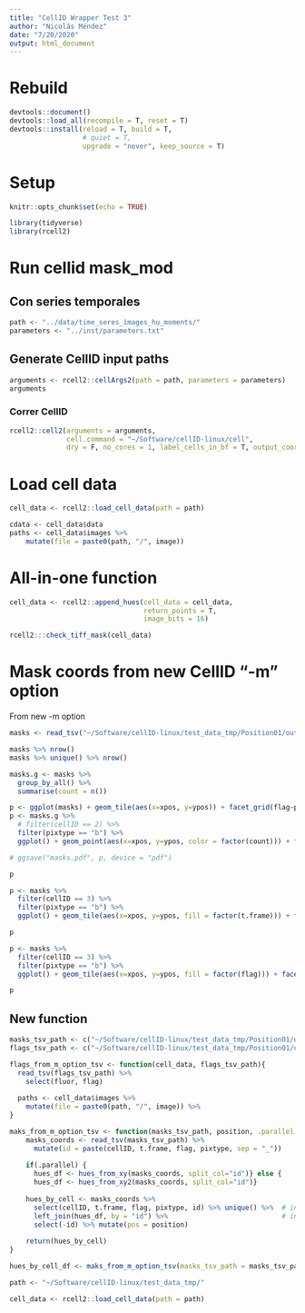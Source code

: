 ```yaml
---
title: "CellID Wrapper Test 3"
author: "Nicolás Méndez"
date: "7/20/2020"
output: html_document
---
```


# Rebuild

```r
devtools::document()
devtools::load_all(recompile = T, reset = T)
devtools::install(reload = T, build = T,
                  # quiet = T,
                  upgrade = "never", keep_source = T)
```

# Setup

```r
knitr::opts_chunk$set(echo = TRUE)

library(tidyverse)
library(rcell2)
```

# Run cellid mask_mod

## Con series temporales

```r
path <- "../data/time_seres_images_hu_moments/"
parameters <- "../inst/parameters.txt"
```

## Generate CellID input paths

```r
arguments <- rcell2::cellArgs2(path = path, parameters = parameters)
arguments
```

### Correr CellID

```r
rcell2::cell2(arguments = arguments, 
              cell.command = "~/Software/cellID-linux/cell",
              dry = F, no_cores = 1, label_cells_in_bf = T, output_coords_to_tsv = T)
```

# Load cell data

```r
cell_data <- rcell2::load_cell_data(path = path)
```

```r
cdata <- cell_data$data
paths <- cell_data$images %>% 
    mutate(file = paste0(path, "/", image))
```

# All-in-one function

```r
cell_data <- rcell2::append_hues(cell_data = cell_data, 
                                 return_points = T, 
                                 image_bits = 16)

rcell2:::check_tiff_mask(cell_data)
```

# Mask coords from new CellID "-m" option

From new -m option

```r
masks <- read_tsv("~/Software/cellID-linux/test_data_tmp/Position01/out_all_masks.tsv")

masks %>% nrow()
masks %>% unique() %>% nrow()

masks.g <- masks %>% 
  group_by_all() %>% 
  summarise(count = n())
```

```r
p <- ggplot(masks) + geom_tile(aes(x=xpos, y=ypos)) + facet_grid(flag~pixtype)
p <- masks.g %>% 
  # filter(cellID == 2) %>%
  filter(pixtype == "b") %>%
  ggplot() + geom_point(aes(x=xpos, y=ypos, color = factor(count))) + facet_grid(flag~pixtype)

# ggsave("masks.pdf", p, device = "pdf")

p
```

```r
p <- masks %>% 
  filter(cellID == 3) %>%
  filter(pixtype == "b") %>%
  ggplot() + geom_tile(aes(x=xpos, y=ypos, fill = factor(t.frame))) + facet_grid(flag~pixtype)

p
```

```r
p <- masks %>% 
  filter(cellID == 3) %>%
  filter(pixtype == "b") %>%
  ggplot() + geom_tile(aes(x=xpos, y=ypos, fill = factor(flag))) + facet_grid(t.frame~pixtype)

p
```

## New function

```r
masks_tsv_path <- c("~/Software/cellID-linux/test_data_tmp/Position01/out_all_masks.tsv")
flags_tsv_path <- c("~/Software/cellID-linux/test_data_tmp/Position01/out_bf_fl_mapping")

flags_from_m_option_tsv <- function(cell_data, flags_tsv_path){
  read_tsv(flags_tsv_path) %>% 
    select(fluor, flag)
  
  paths <- cell_data$images %>% 
    mutate(file = paste0(path, "/", image)) %>% 
}

maks_from_m_option_tsv <- function(masks_tsv_path, position, .parallel = F){
    masks_coords <- read_tsv(masks_tsv_path) %>% 
      mutate(id = paste(cellID, t.frame, flag, pixtype, sep = "_"))
    
    if(.parallel) {
      hues_df <- hues_from_xy(masks_coords, split_col="id")} else {
      hues_df <- hues_from_xy2(masks_coords, split_col="id")}
    
    hues_by_cell <- masks_coords %>% 
      select(cellID, t.frame, flag, pixtype, id) %>% unique() %>%  # in test: 3208 rows
      left_join(hues_df, by = "id") %>%                            # in test: 3208 rows too :)
      select(-id) %>% mutate(pos = position)
    
    return(hues_by_cell)
}

hues_by_cell_df <- maks_from_m_option_tsv(masks_tsv_path = masks_tsv_path, position = 1)
```

```r
path <- "~/Software/cellID-linux/test_data_tmp/"

cell_data <- rcell2::load_cell_data(path = path)
```

